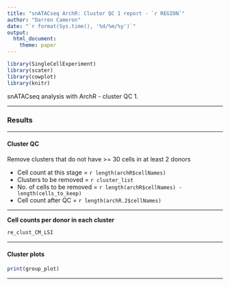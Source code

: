 ```yaml
---
title: "snATACseq ArchR: Cluster QC 1 report - `r REGION`"
author: "Darren Cameron"
date: "`r format(Sys.time(), '%d/%m/%y')`"
output: 
  html_document:
    theme: paper
---
```




```r
library(SingleCellExperiment)
library(scater)
library(cowplot)
library(knitr)
```


snATACseq analysis with ArchR - cluster QC 1.

*** 


### Results {.tabset}

***

#### Cluster QC {.tabset}

Remove clusters that do not have >= 30 cells in at least 2 donors

+ Cell count at this stage = `r length(archR$cellNames)`
+ Clusters to be removed = `r cluster_list`
+ No. of cells to be removed = `r length(archR$cellNames) - length(cells_to_keep)`
+ Cell count after QC = `r length(archR.2$cellNames)`

***

**Cell counts per donor in each cluster**

```R
re_clust_CM_LSI
```

***


#### Cluster plots

```R
print(group_plot)
```

***
